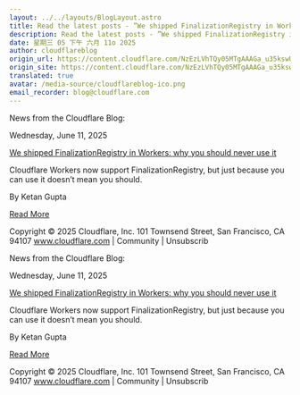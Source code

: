 ```yaml
---
layout: ../../layouts/BlogLayout.astro
title: Read the latest posts - ”We shipped FinalizationRegistry in Workers： why you should never use it”
description: Read the latest posts - ”We shipped FinalizationRegistry in Workers： why you should never use it”
date: 星期三 05 下午 六月 11o 2025
author: cloudflareblog
origin_url: https://content.cloudflare.com/NzEzLVhTQy05MTgAAAGa_u35kswUELa2rwLw9uVwP-M5ur-LWgtZ2ws1Ky1TXgEOrYjDmLpErpyeqvkb-xhQSoO9rxU=
origin_site: https://content.cloudflare.com/NzEzLVhTQy05MTgAAAGa_u35kswUELa2rwLw9uVwP-M5ur-LWgtZ2ws1Ky1TXgEOrYjDmLpErpyeqvkb-xhQSoO9rxU=
translated: true
avatar: /media-source/cloudflareblog-ico.png
email_recorder: blog@cloudflare.com
---
```



<Reference client:only="react" title="Read the latest posts - ”We shipped FinalizationRegistry in Workers： why you should never use it”" url="https://content.cloudflare.com/NzEzLVhTQy05MTgAAAGa_u35kswUELa2rwLw9uVwP-M5ur-LWgtZ2ws1Ky1TXgEOrYjDmLpErpyeqvkb-xhQSoO9rxU=" />

<Detail client:only="react">
	News from the Cloudflare Blog:

Wednesday, June 11, 2025

[We shipped FinalizationRegistry in Workers: why you should never use it](https://content.cloudflare.com/NzEzLVhTQy05MTgAAAGa_u35kswUELa2rwLw9uVwP-M5ur-LWgtZ2ws1Ky1TXgEOrYjDmLpErpyeqvkb-xhQSoO9rxU=)

Cloudflare Workers now support FinalizationRegistry, but just because you can use it doesn’t mean you should.

By Ketan Gupta

[Read More](https://content.cloudflare.com/NzEzLVhTQy05MTgAAAGa_u35kswUELa2rwLw9uVwP-M5ur-LWgtZ2ws1Ky1TXgEOrYjDmLpErpyeqvkb-xhQSoO9rxU=)

Copyright © 2025 Cloudflare, Inc. 101 Townsend Street, San Francisco, CA 94107 www.cloudflare.com | Community | Unsubscrib
</Detail>

News from the Cloudflare Blog:

Wednesday, June 11, 2025

[We shipped FinalizationRegistry in Workers: why you should never use it](https://content.cloudflare.com/NzEzLVhTQy05MTgAAAGa_u35kswUELa2rwLw9uVwP-M5ur-LWgtZ2ws1Ky1TXgEOrYjDmLpErpyeqvkb-xhQSoO9rxU=)

Cloudflare Workers now support FinalizationRegistry, but just because you can use it doesn’t mean you should.

By Ketan Gupta

[Read More](https://content.cloudflare.com/NzEzLVhTQy05MTgAAAGa_u35kswUELa2rwLw9uVwP-M5ur-LWgtZ2ws1Ky1TXgEOrYjDmLpErpyeqvkb-xhQSoO9rxU=)

Copyright © 2025 Cloudflare, Inc. 101 Townsend Street, San Francisco, CA 94107 www.cloudflare.com | Community | Unsubscrib


